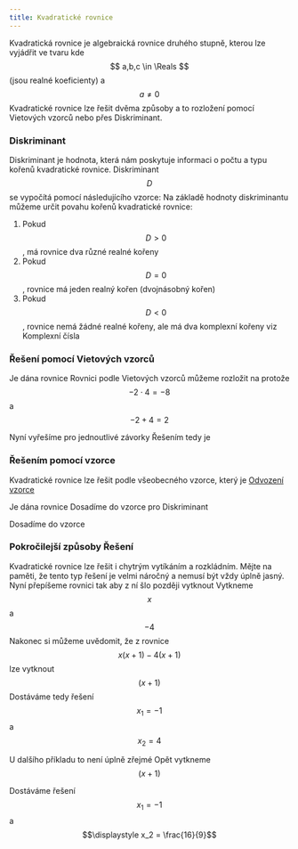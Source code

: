 ```yaml
---
title: Kvadratické rovnice
---
```



Kvadratická rovnice je algebraická rovnice druhého stupně, kterou lze vyjádřit ve tvaru
<Latex formula="ax^2 + bx + c = 0" />
kde $$ a,b,c \in \Reals $$ (jsou realné koeficienty) a $$ a \neq 0 $$
Kvadratické rovnice lze řešit dvěma způsoby a to rozložení pomocí Vietových vzorců nebo přes Diskriminant.

### Diskriminant

Diskriminant je hodnota, která nám poskytuje informaci o počtu a typu kořenů kvadratické rovnice. Diskriminant $$ D $$ se vypočítá pomocí následujícího vzorce:
<Latex formula="D = b^2 - 4ac" />
Na základě hodnoty diskriminantu můžeme určit povahu kořenů kvadratické rovnice:
1. Pokud $$ D > 0 $$, má rovnice dva různé realné kořeny
2. Pokud $$ D = 0 $$, rovnice má jeden realný kořen (dvojnásobný kořen)
3. Pokud $$ D < 0 $$, rovnice nemá žádné realné kořeny, ale má dva komplexní kořeny viz Komplexní čísla

### Řešení pomocí Vietových vzorců

Je dána rovnice 
<Latex formula="x^2 + 2x - 8 = 0" />
Rovnici podle Vietových vzorců můžeme rozložit na 
<Latex formula="(x - 2)(x + 4) = 0" />
protože $$ -2 \cdot 4 = -8 $$ a $$ -2 + 4 = 2$$

Nyní vyřešíme pro jednoutlivé závorky
<Latex formula="x - 2 = 0" />
<Latex formula="x = 2" />
<Latex formula="x + 4 = 0" />
<Latex formula="x = - 4" />
Řešením tedy je 
<Latex formula="x \in \{ -2 ; 4 \}" />

### Řešením pomocí vzorce
Kvadratické rovnice lze řešit podle všeobecného vzorce, který je
<Latex formula="\boxed{x_{1,2} = \frac{- b \pm \sqrt{D}}{2a}}" />
<Latex formula="\boxed{x_{1,2} = \frac{- b \pm \sqrt{b^2 - 4ac}}{2a}}" />
<a href="/matematika/algebra/kvadratickerovnice/odvozenivzorce" >Odvození vzorce</a>

Je dána rovnice 
<Latex formula="x^2 + 2x - 8 = 0" />
Dosadíme do vzorce pro Diskriminant 
<Latex formula="D = 4 + 32" />
<Latex formula="D = 36" />

Dosadíme do vzorce 
<Latex formula="x_{1,2} = \frac{-1 \pm \sqrt{36}}{2}" />
<Latex formula="x_1 = -4" />
<Latex formula="x_1 = 2" />

### Pokročilejší způsoby Řešení
Kvadratické rovnice lze řešit i chytrým vytíkáním a rozkládním. Mějte na paměti, že tento typ řešení je velmi náročný a nemusí být vždy úplně jasný.
<Latex formula="\displaystyle - \frac{1}{2} x^2 + \frac{3}{2} x + 2 = 0" />
<Latex formula="\displaystyle - x^2 + 3x + 4 = 0" />
<Latex formula="\displaystyle x^2 - 3x - 4 = 0" />
Nyní přepíšeme rovnici tak aby z ní šlo později vytknout
<Latex formula="\displaystyle x^2 + x - 4x - 4 = 0" />
Vytkneme $$x$$ a $$-4$$ 
<Latex formula="\displaystyle x(x + 1) -4 (x + 1) = 0" />
Nakonec si můžeme uvědomit, že z rovnice $$x(x + 1) -4 (x + 1)$$ lze vytknout $$(x + 1)$$
<Latex formula="\displaystyle (x + 1) (x - 4) = 0" />
Dostáváme tedy řešení $$x_1 = -1$$ a $$x_2 = 4$$

U dalšího příkladu to není úplně zřejmé
<Latex formula="\displaystyle 9x^2 - 7x - 16 = 0" />
<Latex formula="\displaystyle 9x^2 + 9x - 16x - 16 = 0" />
<Latex formula="\displaystyle 9x(x + 1) -16(x + 1) = 0" />
Opět vytkneme $$(x + 1)$$
<Latex formula="\displaystyle (x + 1)(9x - 16) = 0" />
<Latex formula="\displaystyle x_1 + 1 = 0" />
<Latex formula="\displaystyle x_1 = -1" />
<Latex formula="9x_2 - 16 = 0" />
<Latex formula="9x_2 = 16" />
<Latex formula="x_2 = \frac{16}{9}" />

Dostáváme řešení $$\displaystyle x_1 = -1$$ a $$\displaystyle x_2 = \frac{16}{9}$$